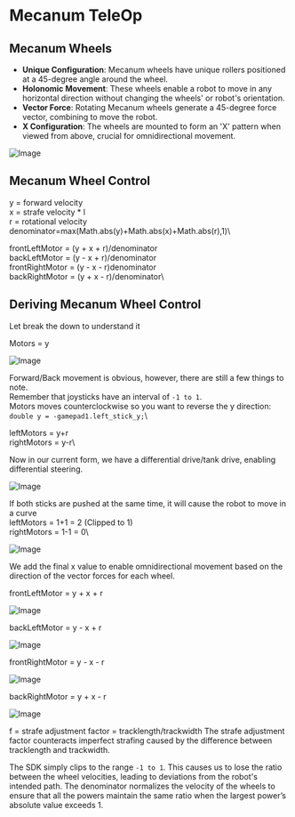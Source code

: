# Mecanum TeleOp

## Mecanum Wheels

- **Unique Configuration**: Mecanum wheels have unique rollers positioned at a 45-degree angle around the wheel.
- **Holonomic Movement**: These wheels enable a robot to move in any horizontal direction without changing the wheels' or robot's orientation.
- **Vector Force**: Rotating Mecanum wheels generate a 45-degree force vector, combining to move the robot.
- **X Configuration**: The wheels are mounted to form an 'X' pattern when viewed from above, crucial for omnidirectional movement.

![Image](/assets/mecanumDirections.png)

## Mecanum Wheel Control

y = forward velocity\
x = strafe velocity \* l\
r = rotational velocity\
denominator=max(Math.abs(y)+Math.abs(x)+Math.abs(r),1)\

frontLeftMotor = (y + x + r)/denominator\
backLeftMotor = (y - x + r)/denominator\
frontRightMotor = (y - x - r)denominator\
backRightMotor = (y + x - r)/denominator\

## Deriving Mecanum Wheel Control

Let break the down to understand it

Motors = y

![Image](/assets/forward_backward.png)

Forward/Back movement is obvious, however, there are still a few things to note.\
Remember that joysticks have an interval of `-1 to 1`.\
Motors moves counterclockwise so you want to reverse the y direction:\
`double y = -gamepad1.left_stick_y;`\

leftMotors = y+r\
rightMotors = y-r\

Now in our current form, we have a differential drive/tank drive, enabling differential steering.

![Image](/assets/rotation.png)

If both sticks are pushed at the same time, it will cause the robot to move in a curve\
leftMotors = 1+1 = 2 (Clipped to 1)\
rightMotors = 1-1 = 0\

![Image](/assets/curve.png)

We add the final x value to enable omnidirectional movement based on the direction of the vector forces for each wheel.

frontLeftMotor = y + x + r

![Image](/assets/FL.png)

backLeftMotor = y - x + r

![Image](/assets/BL.png)

frontRightMotor = y - x - r

![Image](/assets/FR.png)

backRightMotor = y + x - r

![Image](/assets/BR.png)

f = strafe adjustment factor = tracklength/trackwidth
The strafe adjustment factor counteracts imperfect strafing caused by the difference between tracklength and trackwidth.

The SDK simply clips to the range `-1 to 1`. This causes us to lose the ratio between the wheel velocities, leading to deviations from the robot's intended path. The denominator normalizes the velocity of the wheels to ensure that all the powers maintain the same ratio when the largest power’s absolute value exceeds 1.
